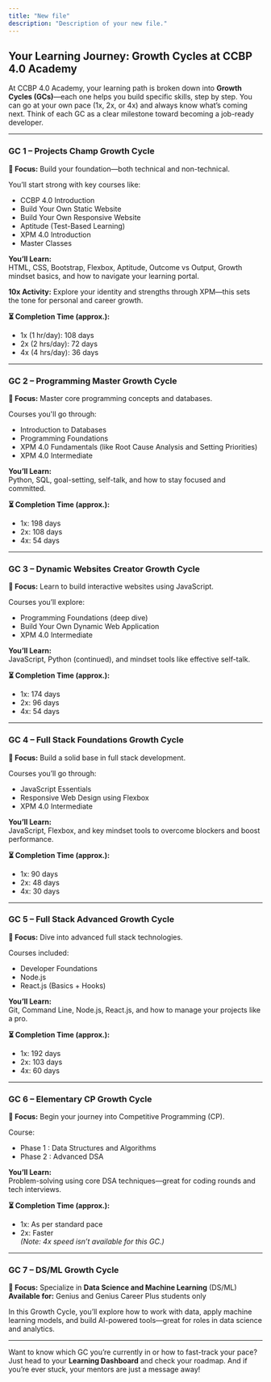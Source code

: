 ```yaml
---
title: "New file"
description: "Description of your new file."
---
```


## **Your Learning Journey: Growth Cycles at CCBP 4.0 Academy**

At CCBP 4.0 Academy, your learning path is broken down into **Growth Cycles (GCs)**—each one helps you build specific skills, step by step. You can go at your own pace (1x, 2x, or 4x) and always know what’s coming next. Think of each GC as a clear milestone toward becoming a job-ready developer.

---

### **GC 1 – Projects Champ Growth Cycle**

**🔑 Focus:** Build your foundation—both technical and non-technical.

You’ll start strong with key courses like:

- CCBP 4.0 Introduction
- Build Your Own Static Website
- Build Your Own Responsive Website
- Aptitude (Test-Based Learning)
- XPM 4.0 Introduction
- Master Classes

**You’ll Learn:**\
 HTML, CSS, Bootstrap, Flexbox, Aptitude, Outcome vs Output, Growth mindset basics, and how to navigate your learning portal.

**10x Activity:** Explore your identity and strengths through XPM—this sets the tone for personal and career growth.

**⏳ Completion Time (approx.):**

- 1x (1 hr/day): 108 days
- 2x (2 hrs/day): 72 days
- 4x (4 hrs/day): 36 days

---

### **GC 2 – Programming Master Growth Cycle**

**🔑 Focus:** Master core programming concepts and databases.

Courses you'll go through:

- Introduction to Databases
- Programming Foundations
- XPM 4.0 Fundamentals (like Root Cause Analysis and Setting Priorities)
- XPM 4.0 Intermediate

**You’ll Learn:**\
 Python, SQL, goal-setting, self-talk, and how to stay focused and committed.

**⏳ Completion Time (approx.):**

- 1x: 198 days
- 2x: 108 days
- 4x: 54 days

---

### **GC 3 – Dynamic Websites Creator Growth Cycle**

**🔑 Focus:** Learn to build interactive websites using JavaScript.

Courses you’ll explore:

- Programming Foundations (deep dive)
- Build Your Own Dynamic Web Application
- XPM 4.0 Intermediate

**You’ll Learn:**\
 JavaScript, Python (continued), and mindset tools like effective self-talk.

**⏳ Completion Time (approx.):**

- 1x: 174 days
- 2x: 96 days
- 4x: 54 days

---

### **GC 4 – Full Stack Foundations Growth Cycle**

**🔑 Focus:** Build a solid base in full stack development.

Courses you’ll go through:

- JavaScript Essentials
- Responsive Web Design using Flexbox
- XPM 4.0 Intermediate

**You’ll Learn:**\
 JavaScript, Flexbox, and key mindset tools to overcome blockers and boost performance.

**⏳ Completion Time (approx.):**

- 1x: 90 days
- 2x: 48 days
- 4x: 30 days

---

### **GC 5 – Full Stack Advanced Growth Cycle**

**🔑 Focus:** Dive into advanced full stack technologies.

Courses included:

- Developer Foundations
- Node.js
- React.js (Basics \+ Hooks)

**You’ll Learn:**\
 Git, Command Line, Node.js, React.js, and how to manage your projects like a pro.

**⏳ Completion Time (approx.):**

- 1x: 192 days
- 2x: 103 days
- 4x: 60 days

---

### **GC 6 – Elementary CP Growth Cycle**

**🔑 Focus:** Begin your journey into Competitive Programming (CP).

Course:

- Phase 1 : Data Structures and Algorithms
- Phase 2 : Advanced DSA

**You’ll Learn:**\
 Problem-solving using core DSA techniques—great for coding rounds and tech interviews.

**⏳ Completion Time (approx.):**

- 1x: As per standard pace
- 2x: Faster\
   _(Note: 4x speed isn’t available for this GC.)_

---

### **GC 7 – DS/ML Growth Cycle**

**🔑 Focus:** Specialize in **Data Science and Machine Learning** (DS/ML)\
 **Available for:** Genius and Genius Career Plus students only

In this Growth Cycle, you’ll explore how to work with data, apply machine learning models, and build AI-powered tools—great for roles in data science and analytics.

---

Want to know which GC you’re currently in or how to fast-track your pace? Just head to your **Learning Dashboard** and check your roadmap. And if you’re ever stuck, your mentors are just a message away\!